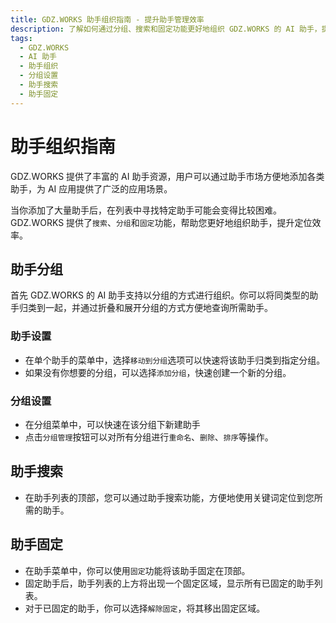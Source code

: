 ```yaml
---
title: GDZ.WORKS 助手组织指南 - 提升助手管理效率
description: 了解如何通过分组、搜索和固定功能更好地组织 GDZ.WORKS 的 AI 助手，提升助手管理效率和定位效率。
tags:
  - GDZ.WORKS
  - AI 助手
  - 助手组织
  - 分组设置
  - 助手搜索
  - 助手固定
---
```


# 助手组织指南

GDZ.WORKS 提供了丰富的 AI 助手资源，用户可以通过助手市场方便地添加各类助手，为 AI 应用提供了广泛的应用场景。

当你添加了大量助手后，在列表中寻找特定助手可能会变得比较困难。GDZ.WORKS 提供了`搜索`、`分组`和`固定`功能，帮助您更好地组织助手，提升定位效率。

## 助手分组

首先 GDZ.WORKS 的 AI 助手支持以分组的方式进行组织。你可以将同类型的助手归类到一起，并通过折叠和展开分组的方式方便地查询所需助手。

### 助手设置

- 在单个助手的菜单中，选择`移动到分组`选项可以快速将该助手归类到指定分组。
- 如果没有你想要的分组，可以选择`添加分组`，快速创建一个新的分组。

### 分组设置

- 在分组菜单中，可以快速在该分组下新建助手
- 点击`分组管理`按钮可以对所有分组进行`重命名`、`删除`、`排序`等操作。

## 助手搜索

- 在助手列表的顶部，您可以通过助手搜索功能，方便地使用关键词定位到您所需的助手。

## 助手固定

- 在助手菜单中，你可以使用`固定`功能将该助手固定在顶部。
- 固定助手后，助手列表的上方将出现一个固定区域，显示所有已固定的助手列表。
- 对于已固定的助手，你可以选择`解除固定`，将其移出固定区域。

